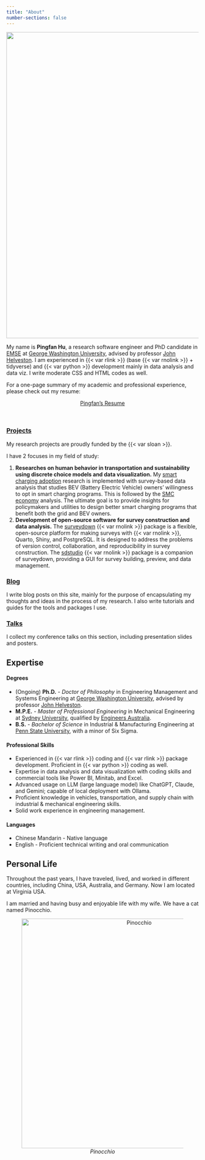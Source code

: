 ```yaml
---
title: "About"
number-sections: false
---
```


![](/images/about.png){fig-align="center" width="800"}

My name is **Pingfan Hu**, a research software engineer and PhD candidate in [EMSE](https://emse.engineering.gwu.edu/) at [George Washington University](https://www.gwu.edu/), advised by professor [John Helveston](https://www.jhelvy.com). I am experienced in {{< var rlink >}} (base {{< var rnolink >}} + tidyverse) and {{< var python >}} development mainly in data analysis and data viz. I write moderate CSS and HTML codes as well.

For a one-page summary of my academic and professional experience, please check out my resume:

<center>
<a href="resume.pdf" class="btn btn-primary" role="button" target="_blank"> Pingfan's Resume </a>
</center>
<br>

### [**Projects**](projects.qmd)

My research projects are proudly funded by the {{< var sloan >}}.

I have 2 focuses in my field of study:

1. **Researches on human behavior in transportation and sustainability using discrete choice models and data visualization.** My [smart charging adoption](projects/01_sc_adoption) research is implemented with survey-based data analysis that studies BEV (Battery Electric Vehicle) owners' willingness to opt in smart charging programs. This is followed by the [SMC economy](projects/02_smc_economy) analysis. The ultimate goal is to provide insights for policymakers and utilities to design better smart charging programs that benefit both the grid and BEV owners.
2. **Development of open-source software for survey construction and data analysis.** The [surveydown](https://surveydown.org) {{< var rnolink >}} package is a flexible, open-source platform for making surveys with {{< var rnolink >}}, Quarto, Shiny, and PostgreSQL. It is designed to address the problems of version control, collaboration, and reproducibility in survey construction. The [sdstudio](https://sdstudio.surveydown.org) {{< var rnolink >}} package is a companion of surveydown, providing a GUI for survey building, preview, and data management.

### [**Blog**](blog.qmd)

I write blog posts on this site, mainly for the purpose of encapsulating my thoughts and ideas in the process of my research. I also write tutorials and guides for the tools and packages I use.

### [**Talks**](talks.qmd)

I collect my conference talks on this section, including presentation slides and posters.

## Expertise

#### Degrees

- (Ongoing) **Ph.D.** - *Doctor of Philosophy* in Engineering Management and Systems Engineering at [George Washington University](https://www.emse.seas.gwu.edu), advised by professor [John Helveston](https://www.jhelvy.com).
- **M.P.E.** - *Master of Professional Engineering* in Mechanical Engineering at [Sydney University](https://www.sydney.edu.au/engineering/study/undergraduate-courses/mechanical-engineering.html), qualified by [Engineers Australia](https://www.engineersaustralia.org.au).
- **B.S.** - *Bachelor of Science* in Industrial & Manufacturing Engineering at [Penn State University](https://www.ime.psu.edu), with a minor of Six Sigma.

#### Professional Skills

-   Experienced in {{< var rlink >}} coding and {{< var rlink >}} package development. Proficient in {{< var python >}} coding as well.
-   Expertise in data analysis and data visualization with coding skills and commercial tools like Power BI, Minitab, and Excel.
-   Advanced usage on LLM (large language model) like ChatGPT, Claude, and Gemini; capable of local deployment with Ollama.
-   Proficient knowledge in vehicles, transportation, and supply chain with industrial & mechanical engineering skills.
-   Solid work experience in engineering management.

#### Languages

-   Chinese Mandarin - Native language
-   English - Proficient technical writing and oral communication

## Personal Life

Throughout the past years, I have traveled, lived, and worked in different countries, including China, USA, Australia, and Germany. Now I am located at Virginia USA.

I am married and having busy and enjoyable life with my wife. We have a cat named Pinocchio.

::: {style="text-align: center;"}
![*Pinocchio*](/images/pinocchio.png){fig-alt="Pinocchio" width="600"}
:::
